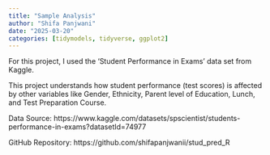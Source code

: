 ```yaml
---
title: "Sample Analysis"
author: "Shifa Panjwani"
date: "2025-03-20"
categories: [tidymodels, tidyverse, ggplot2]
---
```


For this project, I used the 'Student Performance in Exams' data set from Kaggle. 

This project understands how student performance (test scores) is affected by other variables like Gender, Ethnicity, Parent level of Education, Lunch, and Test Preparation Course.

Data Source: https://www.kaggle.com/datasets/spscientist/students-performance-in-exams?datasetId=74977

GitHub Repository: https://github.com/shifapanjwanii/stud_pred_R

